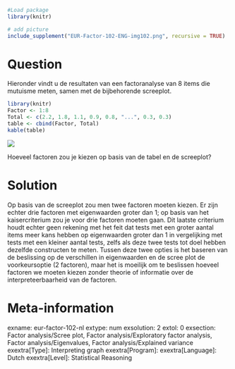 ```r
#Load package
library(knitr)

# add picture
include_supplement("EUR-Factor-102-ENG-img102.png", recursive = TRUE)
```

Question
========
Hieronder vindt u de resultaten van een factoranalyse van 8 items die mutuisme meten, samen met de bijbehorende screeplot.

```r
library(knitr)
Factor <- 1:8
Total <- c(2.2, 1.8, 1.1, 0.9, 0.8, "...", 0.3, 0.3)
table <- cbind(Factor, Total)
kable(table)
```

![](EUR-Factor-102-ENG-img102.png)

Hoeveel factoren zou je kiezen op basis van de tabel en de screeplot?


Solution
========
Op basis van de screeplot zou men twee factoren moeten kiezen. Er zijn echter drie factoren met eigenwaarden groter dan 1; op basis van het kaisercriterium zou je voor drie factoren moeten gaan. Dit laatste criterium houdt echter geen rekening met het feit dat tests met een groter aantal items meer kans hebben op eigenwaarden groter dan 1 in vergelijking met tests met een kleiner aantal tests, zelfs als deze twee tests tot doel hebben dezelfde constructen te meten. Tussen deze twee opties is het baseren van de beslissing op de verschillen in eigenwaarden en de scree plot de voorkeursoptie (2 factoren), maar het is moeilijk om te beslissen hoeveel factoren we moeten kiezen zonder theorie of informatie over de interpreteerbaarheid van de factoren.

Meta-information
================
exname: eur-factor-102-nl
extype: num
exsolution: 2
extol: 0
exsection: Factor analysis/Scree plot, Factor analysis/Exploratory factor analysis, Factor analysis/Eigenvalues, Factor analysis/Explained variance
exextra[Type]: Interpreting graph
exextra[Program]: 
exextra[Language]: Dutch
exextra[Level]: Statistical Reasoning
